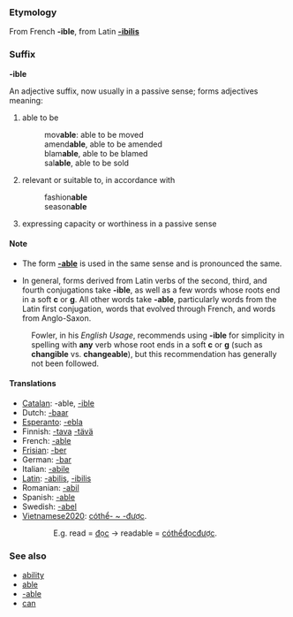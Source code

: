 ===Etymology===
From French '''-ible''', from Latin '''[[-ibilis]]'''

===Suffix===
'''-ible'''

An adjective suffix, now usually in a passive sense; forms adjectives meaning:
#able to be
#:mov'''able''': able to be moved
#:amend'''able''', able to be amended
#:blam'''able''', able to be blamed
#:sal'''able''', able to be sold
#relevant or suitable to, in accordance with
#:fashion'''able'''
#:season'''able'''
#expressing capacity or worthiness in a passive sense

====Note====
*The form '''[[-able]]''' is used in the same sense and is pronounced the same.

*In general, forms derived from Latin verbs of the second, third, and fourth conjugations take '''-ible''', as well as a few words whose roots end in a soft '''c''' or '''g'''.  All other words take '''-able''', particularly words from the Latin first conjugation, words that evolved through French, and words from Anglo-Saxon.

:Fowler, in his ''English Usage'', recommends using '''-ible''' for simplicity in spelling with '''any''' verb whose root ends in a soft '''c''' or '''g''' (such as '''changible''' vs. '''changeable'''), but this recommendation has generally not been followed.

====Translations====
*[[Catalan]]: -able, [[-ible]]
*Dutch: [[-baar]]
*[[Esperanto]]: [[-ebla]]
*Finnish: [[-tava]] [[-tävä]]
*French: [[-able]]
*[[Frisian]]: [[-ber]]
*German: [[-bar]]
*Italian: [[-abile]]
*[[Latin]]: [[-abilis]], [[-ibilis]]
*Romanian: [[-abil]]
*Spanish: [[-able]]
*Swedish: [[-abel]]
*[[Vietnamese2020]]: [[cóthể- ~ -được]].<br>
::E.g. read = [[đọc]] -> readable = [[cóthểđọcđược]].


===See also===
*[[ability]]
*[[able]]
*[[-able]]
*[[can]]